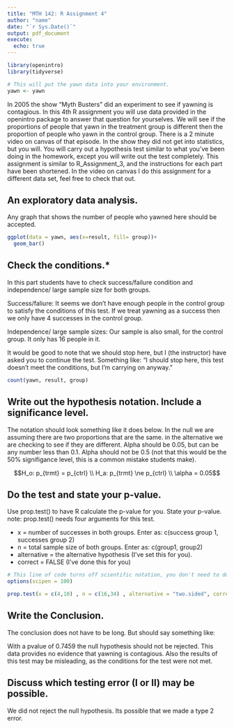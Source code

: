 ```yaml
---
title: "MTH 142: R Assignment 4"
author: "name"
date: "`r Sys.Date()`"
output: pdf_document
execute: 
  echo: true
---
```


```r
library(openintro)
library(tidyverse)

# This will put the yawn data into your environment. 
yawn <- yawn
```

In 2005 the show "Myth Busters" did an experiment to see if yawning is contagious. In this 4th R assignment you will use data provided in the openintro package to answer that question for yourselves. We will see if the proportions of people that yawn in the treatment group is different then the proportion of people who yawn in the control group. There is a 2 minute video on canvas of that episode. In the show they did not get into statistics, but you will. You will carry out a hypothesis test similar to what you've been doing in the homework, except you will write out the test completely. This assignment is similar to R_Assignment_3, and the instructions for each part have been shortened. In the video on canvas I do this assignment for a different data set, feel free to check that out. 


## An exploratory data analysis.

Any graph that shows the number of people who yawned here should be accepted. 
```r
ggplot(data = yawn, aes(x=result, fill= group))+
  geom_bar()

```

    
## Check the conditions.*

In this part students have to check success/failure condition and independence/ large sample size for both groups. 

Success/faliure: It seems we don't have enough people in the control group to satisfy the conditions of this test. If we treat yawning as a success then we only have 4 successes in the control group. 

Independence/ large sample sizes: Our sample is also small, for the control group. It only has 16 people in it. 

It would be good to note that we should stop here, but I (the instructor) have asked you to continue the test. Something like: "I should stop here, this test doesn't meet the conditions, but I'm carrying on anyway."

```r
count(yawn, result, group)
```


## Write out the hypothesis notation. Include a significance level.

The notation should look something like it does below. In the null we are assuming there are two proportions that are the same. in the alternative we are checking to see if they are different. Alpha should be 0.05, but can be any number less than 0.1. Alpha should not be 0.5 (not that this would be the 50% signifigance level, this is a common mistake students make).  

$$H_o: p_{trmt} = p_{ctrl} \\ H_a: p_{trmt} \ne p_{ctrl} \\ \alpha = 0.05$$

## Do the test and state your p-value.
    
Use prop.test() to have R calculate the p-value for you. State your p-value.
note: prop.test() needs four arguments for this test. 

-   x = number of successes in both groups. Enter as: c(success group 1, successes group 2)
-   n = total sample size of both groups. Enter as:  c(group1, group2)
-   alternative = the alternative hypothesis (I've set this for you). 
-   correct = FALSE (I've done this for you)
  
```r
# This line of code turns off scientific notation, you don't need to do anything with it. 
options(scipen = 100)

prop.test(x = c(4,10) , n = c(16,34) , alternative = "two.sided", correct = FALSE)

```

## Write the Conclusion.

The conclusion does not have to be long. But should say something like: 

With a pvalue of 0.7459 the null hypothesis should not be rejected. This data provides no evidence that yawning is contagious. Also the results of this test may be misleading, as the conditions for the test were not met. 


## Discuss which testing error (I or II) may be possible.

We did not reject the null hypothesis. Its possible that we made a type 2 error. 
